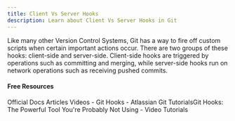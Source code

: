 ```yaml
---
title: Client Vs Server Hooks
description: Learn about Client Vs Server Hooks in Git
---
```

Like many other Version Control Systems, Git has a way to fire off custom scripts when certain important actions occur. There are two groups of these hooks: client-side and server-side. Client-side hooks are triggered by operations such as committing and merging, while server-side hooks run on network operations such as receiving pushed commits.

#### Free Resources

<Tabs defaultValue="official">
<TabsList>
<TabsTrigger value="official">Official Docs</TabsTrigger>
<TabsTrigger value="article">Articles</TabsTrigger>
<TabsTrigger value="video">Videos</TabsTrigger>
</TabsList>

<TabsContent value="official">
<Note type="note" title="official">
- <Link href="https://git-scm.com/book/en/v2/Customizing-Git-Git-Hooks#:~:text=There%20are%20two%20groups%20of,for%20all%20sorts%20of%20reasons.">Git Hooks</Link>
</Note>
</TabsContent>
<TabsContent value="article">
<Note type="note" title="article">
- <Link href="https://dev.to/algodame/git-hooks-the-powerful-tool-youre-probably-not-using-but-should-be-1lec">Atlassian Git TutorialsGit Hooks: The Powerful Tool You're Probably Not Using</Link>
</Note>
</TabsContent>
<TabsContent value="video">
<Note type="note" title="video">
- <Link href="https://www.youtube.com/results?search_query=git+client-vs-server-hooks+tutorial">Video Tutorials</Link>
</Note>
</TabsContent>
</Tabs>
